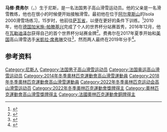 {{bots|deny=InternetArchiveBot}}
{{NoteTA|G1=Sports}}
{{Infobox alpine ski racer
|name           = 马修·费弗尔
|image          = Mathieu Faivre en mars 2019 au Super Slalom de La Plagne.jpg
|image_size     = 210
|caption        = 摄于2019年
|disciplines    = [[大回转|大曲道]]
|club           = 
|birth_date     = {{Birth date and age|1992|1|18|df=y}}
|birth_place    = {{FRA}}[[滨海阿尔卑斯省|滨海阿尔卑斯省]][[尼斯|尼斯]]
|height         = {{convert|1.75|m|ftin|abbr=on}}
|wcdebut        = 2010年3月12日
|olympicteams   = 3–（[[2014年冬季奥林匹克运动会高山滑雪比赛|2014]]、[[2018年冬季奥林匹克运动会高山滑雪比赛|2018]]、[[2022年冬季奥林匹克运动会高山滑雪比赛|2022]]）
|olympicmedals  = 1
|olympicgolds   =  
|worldsteams    = 5–（[[2013年世界高山滑雪锦标赛|2013]]–[[2021年世界高山滑雪锦标赛|2021]]）
|worldsmedals   = 3
|worldsgolds    = 3
|show-medals    = yes
|medaltemplates = 
{{MedalSport|男子[[高山滑雪|高山滑雪]]}}
{{MedalCountry|{{FRA}}}}
{{MedalCompetition|[[奥林匹克运动会|奥林匹克运动会]]}}
{{MedalBronze|[[2022年冬季奥林匹克运动会|2022 北京]]|[[2022年冬季奥林匹克运动会高山滑雪比赛|大曲道]]}}
{{MedalCompetition|[[世界高山滑雪锦标赛|世界高山滑雪锦标赛]]}}
{{MedalGold|[[2017年世界高山滑雪锦标赛|2017 圣莫里茨]]|混合团体}}
{{MedalGold|[[2021年世界高山滑雪锦标赛|2021 科尔蒂纳丹佩佐]]|大曲道}}
{{MedalGold|2021 科尔蒂纳丹佩佐|平行大曲道}}
{{MedalCompetition|[[世界青年高山滑雪锦标赛|世界青年高山滑雪锦标赛]]}}
{{MedalGold|[[2010年世界青年高山滑雪锦标赛|2010 莱苏什]]|大曲道}}
{{MedalBronze|[[2011年世界青年高山滑雪锦标赛|2011 克莱恩-蒙塔纳]]|大曲道}}
}}
'''马修·费弗尔'''（{{lang-fr|Mathieu Faivre}}，{{bd|1992年|1月18日||}}）生于尼斯，是一名法国男子高山滑雪运动员。他的父亲是一名滑雪教练，他也在很小的时候便开始接触滑雪。最初他在位于[[阿尔卑斯山|阿尔卑斯山]]的Isola 2000滑雪场练习，15岁时，他前往[[萨瓦省|萨瓦省]]，以便在更好的条件下训练。<ref>{{cite web|url=https://www.pyeongchang2018.com/en/game-time/results/OWG2018/en/alpine-skiing/athlete-profile-n3025824-mathieu-faivre.htm|title=Athlete Profile: Mathieu FAIVRE|work=Pyeongchang 2018|accessdate=2021-03-07|archiveurl=https://web.archive.org/web/20180420010702/https://www.pyeongchang2018.com/en/game-time/results/OWG2018/en/alpine-skiing/athlete-profile-n3025824-mathieu-faivre.htm|archivedate=2018-04-20}}</ref>2010年，他在[[德国|德国]][[加米施-帕滕基兴|加米施-帕滕基兴]]完成了个人的世界杯分站赛首秀，2016年12月，他在[[瓦勒迪泽尔|瓦勒迪泽尔]]获得自己的首个世界杯分站赛金牌<ref>{{cite web|url=https://skiracing.com/faivre-eyes-improvement-in-olympic-season/|title=Faivre Eyes Improvement In Olympic Season|work=Ski Racing|date=2017-06-14|accessdate=2021-03-07|archiveurl=https://archive.is/VnwQ4|archivedate=2021-03-07}}</ref>。费弗尔在2017年夏季开始和[[美国|美国]]高山滑雪选手[[米凱拉·席弗琳|米凱拉·席弗琳]]交往<ref>{{cite news|url=https://www.newyorker.com/magazine/2017/11/27/mikaela-shiffrin-the-best-slalom-skier-in-the-world|publisher=[[紐約客|The New Yorker]]|last=Paumgarten|first=Nick|title=Mikaela Shiffrin, the best slalom skier in the world|date=2017-11-27|accessdate=2021-03-07|archiveurl=https://web.archive.org/web/20210118144742/https://www.newyorker.com/magazine/2017/11/27/mikaela-shiffrin-the-best-slalom-skier-in-the-world|archivedate=2021-01-18}}</ref>，然而两人最终在2019年分手<ref>{{cite web|url=https://www.blick.ch/sport/ski/ski-traumpaar-geht-getrennte-wege-liebes-aus-bei-shiffrin-und-faivre-id15559492.html|script-title=de:Liebes-Aus bei Shiffrin und Faivre!|publisher={{lang|de|Blick}}|date=2019-10-10|accessdate=2021-03-07|archiveurl=https://web.archive.org/web/20191230005451/https://www.blick.ch/sport/ski/ski-traumpaar-geht-getrennte-wege-liebes-aus-bei-shiffrin-und-faivre-id15559492.html|archivedate=2019-12-30}}</ref>。

==参考资料==
{{Reflist}}

{{DEFAULTSORT:Faivre, Mathieu}}
[[Category:尼斯人|Category:尼斯人]]
[[Category:法国男子高山滑雪运动员|Category:法国男子高山滑雪运动员]]
[[Category:法国奥运高山滑雪运动员|Category:法国奥运高山滑雪运动员]]
[[Category:2014年冬季奧林匹克運動會高山滑雪運動員|Category:2014年冬季奧林匹克運動會高山滑雪運動員]]
[[Category:2018年冬季奧林匹克運動會高山滑雪運動員|Category:2018年冬季奧林匹克運動會高山滑雪運動員]]
[[Category:2022年冬季奥林匹克运动会高山滑雪运动员|Category:2022年冬季奥林匹克运动会高山滑雪运动员]]
[[Category:2022年冬季奧林匹克運動會獎牌得主|Category:2022年冬季奧林匹克運動會獎牌得主]]
[[Category:奧林匹克運動會高山滑雪獎牌得主|Category:奧林匹克運動會高山滑雪獎牌得主]]
[[Category:法國奧林匹克運動會銅牌得主|Category:法國奧林匹克運動會銅牌得主]]